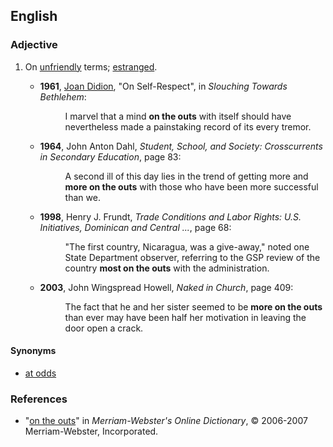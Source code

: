 ==English==

===Adjective===
{{en-adj|pos=[[on]] [[the]] [[outs]]}}

# {{chiefly|US|idiom}} On [[unfriendly]] terms; [[estranged]].
#*'''1961''', [[w:Joan Didion|Joan Didion]], "On Self-Respect", in ''Slouching Towards Bethlehem'':
#*:I marvel that a mind '''on the outs''' with itself should have nevertheless made a painstaking record of its every tremor.
#*'''1964''', John Anton Dahl, ''Student, School, and Society: Crosscurrents in Secondary Education'', page 83:
#*:A second ill of this day lies in the trend of getting more and '''more on the outs''' with those who have been more successful than we.
#*'''1998''', Henry J. Frundt, ''Trade Conditions and Labor Rights: U.S. Initiatives, Dominican and Central ...'', page 68:
#*:"The first country, Nicaragua, was a give-away," noted one State Department observer, referring to the GSP review of the country '''most on the outs''' with the administration.
#*'''2003''', John Wingspread Howell, ''Naked in Church'', page 409:
#*:The fact that he and her sister seemed to be '''more on the outs''' than ever may have been half her motivation in leaving the door open a crack.

====Synonyms====
* [[at odds]]

===References===
*"[http://www.m-w.com/cgi-bin/dictionary?book=Dictionary&va=on+the+outs on the outs]" in ''Merriam-Webster's Online Dictionary'', © 2006-2007 Merriam-Webster, Incorporated.